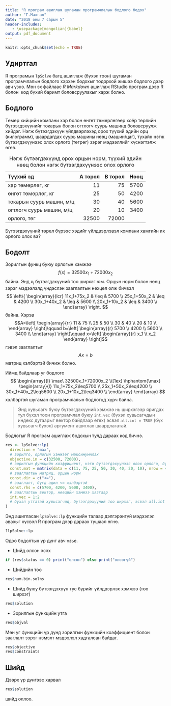 ```yaml
---
title: "R програм ашиглаж шугаман програмчлалын бодлого бодох"
author: "Г.Махгал"
date: "2018 оны 7 сарын 5"
header-includes:
   - \usepackage[mongolian]{babel}
output: pdf_document
---
```


```r
knitr::opts_chunk$set(echo = TRUE)
```

## Удиртгал

R програмын `lpSolve` багц ашиглаж (бүхэл тоон) шугаман програмчлалын бодлого хэрхэн бодохыг тодорхой жишээ бодлого дээр авч үзнэ. Мөн эх файлаас *R Markdown* ашиглаж RStudio програм дээр R болон \LaTeX\ код бүхий баримт боловсруулахыг харж болно.

## Бодлого

Төмөр хийцийн компани хар болон өнгөт төмөрлөгөөр хоёр төрлийн бүтээгдэхүүнийг токарын болон огтлогч суурь машинд боловсруулж хийдэг. Нэгж бүтээгдэхүүн үйлдвэрлэхэд орох түүхий эдийн орц (килограмм), шаардагдах суурь машины нөөц (машин/цаг), тухайн нэгж бүтээгдэхүүнээс олох орлого (төгрөг) зэрэг мэдээллийг хүснэгтэлж өгөв.

: Нэгж бүтээгдэхүүнд орох орцын норм, түүхий эдийн нөөц болон нэгж бүтээгдэхүүнээс олох орлого

| Түүхий эд                | А төрөл |  В төрөл | Hөөц |
| :-------                 | ------: |  ------: | ---: |
| хар төмөрлөг, кг         |      11 |       75 | 5700 |
| өнгөт төмөрлөг, кг       |      25 |       50 | 4200 |
| токарын суурь машин, м/ц |      30 |       40 | 5600 |
| огтлогч суурь машин, м/ц |      20 |       10 | 3400 |
| орлого, төг              |   32500 |    72000 |      |

Бүтээгдэхүүний төрөл бүрээс хэдийг үйлдвэрлэвэл компани хамгийн их орлого олох вэ?

## Бодолт

Зорилгын функц буюу орлогын хэмжээ
$$f(x)=32500x_1+72000x_2$$
байна. Энд $x_i$ бүтээгдэхүүний тоо ширхэг юм. Орцын норм болон нөөц зэрэг мэдээлэлд үндэслэн зааглалтын нөхцөл олж бичвэл
$$
\left\{
\begin{array}{lcr}
11x_1+75x_2 & \leq & 5700 \\
25x_1+50x_2 & \leq & 4200 \\
30x_1+40x_2 & \leq & 5600 \\
20x_1+10x_2 & \leq & 3400 \\
\end{array}
\right.
$$
байна. Хэрэв
$$A=\left[
\begin{array}{rr}
11 & 75 \\
25 & 50 \\
30 & 40 \\
20 & 10 \\
\end{array}
\right]\qquad b=\left[
\begin{array}{r}
5700 \\
4200 \\
5600 \\
3400 \\
\end{array}
\right]\qquad x=\left[
\begin{array}{r}
x_1 \\ x_2
\end{array}
\right]$$
гэвэл зааглалтыг
$$Ax=b$$
матриц хэлбэртэй бичиж болно.

Иймд байдлаар уг бодлого
$$
\begin{array}{l}
\max\ 32500x_1+72000x_2 \\[1ex]
\hphantom{\max}
\begin{array}{l}
11x_1+75x_2\leq5700 \\
25x_1+50x_2\leq4200 \\
30x_1+40x_2\leq5600 \\
20x_1+10x_2\leq3400 \\
\end{array}
\end{array}
$$
хэлбэртэй шугаман програмчлалын бодлогод хүрч байна.

> Энд хувьсагч буюу бүтээгдэхүүний хэмжээ нь ширхэгээр яригдах тул бүхэл тоон програмчлал буюу `int.vec` (бүхэл хувьсагчдын индекс дугаарыг вектор байдлаар өгөх) эсвэл `all.int = TRUE` (бүх хувьсагч бүхэл) аргумент ашиглах шаардлагатай.

Бодлогыг R програм ашиглаж бодохын тулд дараах код бичнэ.

```r
res <- lpSolve::lp(
  direction = "max",
  # зорилго, орлогын хэмжээг максимумчлах
  objective.in = c(32500, 72000),
  # зорилгын функцийн коэффициент, нэгж бүтээгдэхүүнээс олох орлого, бүтээгдэхүүн бүрээр
  const.mat = matrix(data = c(11, 75, 25, 50, 30, 40, 20, 10), nrow = 4, byrow = TRUE),
  # зааглалтын матриц, орцын норм
  const.dir = c("<="),
  # зааглалт, бүгд адил <= хэлбэртэй
  const.rhs = c(5700, 4200, 5600, 3400),
  # зааглалтын вектор, нөөцийн хэмжээ хязгаар
  int.vec = 1:2
  # бүхэл утгатай хувьсагчид, бүтээгдэхүүний тоо ширхэг, эсвэл all.int = TRUE
)
```

Энд ашигласан `lpSolve::lp` функцийн талаар дэлгэрэнгүй мэдээлэл авахыг хүсвэл R програм дээр дараах тушаал өгнө.
```r
?lpSolve::lp
```

Одоо бодолтын үр дүнг авч үзье.

* Шийд олсон эсэх
```r
if (res$status == 0) print("олсон") else print("олоогүй")
```
* Шийдийн тоо
```r
res$num.bin.solns
```
* Шийд буюу бүтээгдэхүүн тус бүрийг үйлдвэрлэх хэмжээ (тоо ширхэг)
```r
res$solution
```
* Зорилгын функцийн утга
```r
res$objval
```

Мөн уг функцийн үр дүнд зорилгын функцийн коэффициент болон зааглалт зэрэг нэмэлт мэдээлэл хадгалсан байдаг.

```r
res$objective
res$constraints
```

## Шийд

Дээрх үр дүнгээс харвал
```r
res$solution
```
шийд оллоо.
